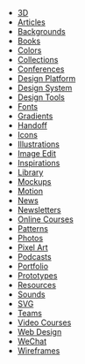 - [3D](/resources/3d)
- [Articles](/resources/article)
- [Backgrounds](/resources/background)
- [Books](/resources/book)
- [Colors](/resources/color)
- [Collections](/resources/collection)
- [Conferences](/resources/conference)
- [Design Platform](/resources/designplatform)
- [Design System](/resources/designsystem)
- [Design Tools](/resources/tool)
- [Fonts](/resources/font)
- [Gradients](/resources/gradient)
- [Handoff](/resources/handoff)
- [Icons](/resources/icon)
- [Illustrations](/resources/illustration)
- [Image Edit](/resources/image)
- [Inspirations](/resources/inspiration)
- [Library](/resources/library)
- [Mockups](/resources/mockup)
- [Motion](/resources/motion)
- [News](/resources/news)
- [Newsletters](/resources/newsletter)
- [Online Courses](/resources/onlinecourse)
- [Patterns](/resources/pattern)
- [Photos](/resources/photo)
- [Pixel Art](/resources/pixelart)
- [Podcasts](/resources/podcast)
- [Portfolio](/resources/portfolio)
- [Prototypes](/resources/prototype)
- [Resources](/resources/resource)
- [Sounds](/resources/sound)
- [SVG](/resources/svg)
- [Teams](/resources/team)
- [Video Courses](/resources/videocourse)
- [Web Design](/resources/web)
- [WeChat](/resources/wechat)
- [Wireframes](/resources/wireframe)